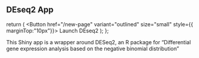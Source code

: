

## DEseq2 App



  return (
     <Button  href="/new-page"  variant="outlined" size="small"  style={{ marginTop:"10px"}}>
          Launch DEseq2
        </Button>
  );
};



This Shiny app is a wrapper around DESeq2, an R package for “Differential gene expression analysis based on the negative binomial distribution” 
<Deseq2App/>




